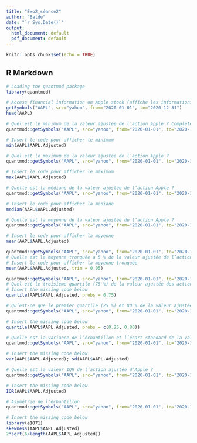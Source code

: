 ```yaml
---
title: "Exo2_séance2"
author: "Balde"
date: "`r Sys.Date()`"
output:
  html_document: default
  pdf_document: default
---
```


```r
knitr::opts_chunk$set(echo = TRUE)
```

## R Markdown
```r
# Loading the quantmod package
library(quantmod)

# Access financial information on Apple stock (affiche les informations de AAPL)
getSymbols("AAPL", src="yahoo", from="2020-01-01", to="2020-12-31") 
head(AAPL)
```
```r
# Quel est le minimum de la valeur ajustée de l’action Apple ? Complétez le code suivant.
quantmod::getSymbols("AAPL", src="yahoo", from="2020-01-01", to="2020-12-31")

# Insert le code pour afficher le minimum 
min(AAPL$AAPL.Adjusted)
```
```r
# Quel est le maximum de la valeur ajustée de l’action Apple ?
quantmod::getSymbols("AAPL", src="yahoo", from="2020-01-01", to="2020-12-31")

# Insert le code pour afficher le maximum
max(AAPL$AAPL.Adjusted)
```
```r
# Quelle est la médiane de la valeur ajustée de l’action Apple ?
quantmod::getSymbols("AAPL", src="yahoo", from="2020-01-01", to="2020-12-31")

# Insert le code pour afficher la mediane
median(AAPL$AAPL.Adjusted)
```
```r
# Quelle est la moyenne de la valeur ajustée de l’action Apple ?
quantmod::getSymbols("AAPL", src="yahoo", from="2020-01-01", to="2020-12-31")

# Insert le code pour afficher la moyenne
mean(AAPL$AAPL.Adjusted)
```
```r
quantmod::getSymbols("AAPL", src="yahoo", from="2020-01-01", to="2020-12-31")
# Quelle est la moyenne tronquée à 5 % de la valeur ajustée de l’action Apple ?
# Insert le code pour afficher la moyenne tronquée
mean(AAPL$AAPL.Adjusted, trim = 0.05)
```
```r
quantmod::getSymbols("AAPL", src="yahoo", from="2020-01-01", to="2020-12-31")
# Quel est le troisième quartile (75 %) de la valeur ajustée des actions d’Apple ?
# Insert the missing code below
quantile(AAPL$AAPL.Adjusted, probs = 0.75)
```
```r
# Qu’est-ce que le premier quartile (25 %) et 80 % de la valeur ajustée des actions d’Apple ?
quantmod::getSymbols("AAPL", src="yahoo", from="2020-01-01", to="2020-12-31")

# Insert the missing code below
quantile(AAPL$AAPL.Adjusted, probs = c(0.25, 0.80))
```
```r
# Quelle est la variance de l’échantillon et l’écart standard de la valeur ajustée des actions d’Apple ?
quantmod::getSymbols("AAPL", src="yahoo", from="2020-01-01", to="2020-12-31")

# Insert the missing code below
var(AAPL$AAPL.Adjusted); sd(AAPL$AAPL.Adjusted)
```
```r
# Quelle est la valeur IQR de l’action ajustée d’Apple ?
quantmod::getSymbols("AAPL", src="yahoo", from="2020-01-01", to="2020-12-31")

# Insert the missing code below
IQR(AAPL$AAPL.Adjusted)
```
```r
# Asymétrie de l’échantillon
quantmod::getSymbols("AAPL", src="yahoo", from="2020-01-01", to="2020-12-31")

# Insert the missing code below
library(e1071)
skewness(AAPL$AAPL.Adjusted)
2*sqrt(6/length(AAPL$AAPL.Adjusted))
```


